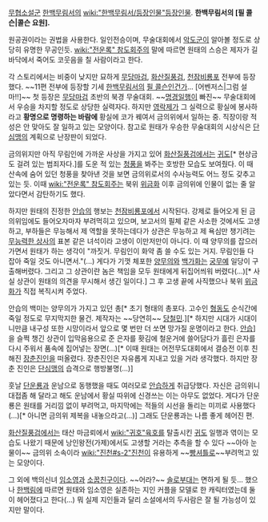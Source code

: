 [[무협소설]]군 [[한백무림서]]의 [[wiki:"한백무림서/등장인물"등장인물]]. '''한백무림서의 [필 콜슨|콜슨 요원].'''

원공권이라는 권법을 사용한다. 일인전승이며, 무술대회에서 [[악도군]]이 알아볼 정도로 상당히 유명한 무공인듯. [[wiki:"전운록" 참도회주]]의 말에 따르면 원태의 스승은 제자가 길바닥에서 죽어도 코웃음을 칠 사람이라고 한다.

각 스토리에서는 비중이 낮지만 묘하게 [[무당마검]], [[화산질풍검]], [[천잠비룡포]] 전부에 등장했다. ~~11편 전부에 등장할 기세 [[한백무림서]]의 [[필 콜슨]]인건가... [어벤저스|그럼 설마!!]~~ 첫 등장은 [[무당마검]] 초반의 북경 무술대회. ~~[[명경]]일행이 빠진~~ 무술대회에서 우승을 차지할 정도로 상당한 실력자다. 하지만 [[영락제]]가 그 실력으로 황실에 봉사하라고 '''황명으로 명령하는 바람에''' 황실에 코가 꿰여서 금의위에서 일하는 중. 직장이랑 적성은 안 맞아도 잘 일하고 있는 모양이다. 참고로 원태가 우승한 무술대회의 시상식은 [[단심맹]]의 계획으로 난장판이 되었다.

금의위지만 아직 무림인에 가까운 사상을 가지고 있어 [[화산질풍검]]에서는 [[귀도]][* 현상금도 걸려 있는 범죄자다.]를 도운 적 있는 [[청풍]]을 봐주는 호방한 모습도 보여줬다. 이 때 산속에 숨어 있던 청풍을 찾아낸 것을 보면 금의위로서의 수사능력도 어느 정도 갖추고 있는 듯. 이때 [[wiki:"전운록" 참도회주]]는 북위 [[위금화]] 이후 금의위에 인물이 없는 줄 알았다면서 감탄하기도 했다. 

하지만 원태의 진정한 [[안습]]의 행보는 [[천잠비룡포]]에서 시작된다. 강제로 들어오게 된 금의위임에도 들어오자마자 부려먹히고 있으며, 보고서의 필체 같은 사소한 것에서도 고생하고, 부하들은 무능해서 제 역할을 못하는데다가 상관은 무능하고 제 욕심만 챙기려는 [[무능력한 상사]]의 표본 같은 녀석이라 고생이 이만저만이 아니다. 이 때 양무의를 잡으러 가면서 원태가 하는 생각이 "까짓거. 무림인이 화약 좀 쓸 수도 있는 거지. 무림인들 다 잡아 죽일 것도 아니면서."(...) 게다가 기껏 체포한 [[양무의]]와 [[백가화]]는 [[궁무예]] 일당이 구출해버렸다. 그리고 그 상관이란 놈은 책임을 모두 원태에게 뒤집어씌워 버렸다(…)[* 사실 상관이 원태의 의견을 무시해서 생긴 일이다.] 그 후 고생 끝에 사직했으나 북위 [[위금화]]가 직접 복직시켜 주었다.

안습의 백미는 양무의가 가지고 있던 총[* 초기 형태의 총포다. 고수인 [[형동]]도 순식간에 죽일 정도로 무지막지한 물건. 제작자는 ~~당연히~~ [[당철민]].][* 하지만 시대가 시대이니만큼 내구성 또한 시망이라서 앞으로 몇 번만 더 쏘면 망가질 운명이라고 한다. [[안습]]]을 슬쩍 챙긴 상관이 입막음용으로 준 은자를 홧김에 철운거에 쓸어담다가 흘린 은자를 다시 주워서 품속에 집어넣는 장면(…)[* 이때 원태는 어전무도대회에서 결승전 이후 친해진 [[장춘진인]]을 떠올렸다. 장춘진인은 자유롭게 지내고 있을 거라 생각했다. 하지만 장춘 진인은 [[단심맹]]의 습격으로 행방불명(…)]

훗날 [[단운룡]]과 운남으로 동행했을 때도 여러모로 [[안습]]하게 취급당했다. 자신은 금의위니 대접좀 해 달라고 해도 운남에서 황실 따위에 신경쓰는 이는 아무도 없었다. 게다가 단운룡은 원태를 거리낌 없이 부려먹고, 마지막에는 적들의 시선을 돌리는 미끼로 사용했다(…)[* 아니면 금의위 제복을 내놓으라고(…)] 그래도 단운룡과는 나름 좋게 헤어진 편.

[[화산질풍검]]에서는 태산 마금뢰에서 [[wiki:"귀호"육호]]를 탈출시킨 [[귀도]] 일행과 엮이는 모습도 나왔기 때문에 낭인왕전(가제)에서도 고생할 거라는 추측을 할 수 있다 ~~아아 눈물이~~ 금의위 소속이라 [[wiki:"진천#s-2"진천]]이 유용하게 ~~[[빵셔틀]]로~~부려먹고 있는 모양이다.

그 외에 백의신녀 [[임소영]]과 [[소꿉친구]]이다. ~~어라?~~ [[솔로부대]]는 면하게 될 듯... 했으나 [[한백림]]에 따르면 원태와 임소영은 실존하는 지인 커플을 모델로 한 캐릭터였는데 둘이 헤어졌다고 한다(...) 뭐 실제 지인들과 달리 소설에서의 두사람은 잘 될 가능성이 있지만 말이다.
